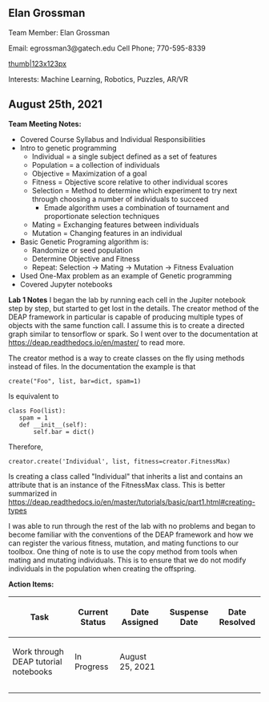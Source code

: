 == Elan Grossman ==

Team Member: Elan Grossman

Email: egrossman3@gatech.edu
Cell Phone; 770-595-8339

[[files/Elan.jpg|thumb|123x123px]]

Interests: Machine Learning, Robotics, Puzzles, AR/VR



== August 25th, 2021 ==
'''Team Meeting Notes:'''
* Covered Course Syllabus and Individual Responsibilities
* Intro to genetic programming
** Individual = a single subject defined as a set of features
** Population = a collection of individuals
** Objective = Maximization of a goal
** Fitness = Objective score relative to other individual scores
** Selection = Method to determine which experiment to try next through choosing a number of individuals to succeed
*** Emade algorithm uses a combination of tournament and proportionate selection techniques
** Mating = Exchanging features between individuals
** Mutation = Changing features in an individual
* Basic Genetic Programing algorithm is:
** Randomize or seed population
** Determine Objective and Fitness
** Repeat: Selection -> Mating -> Mutation -> Fitness Evaluation
* Used One-Max problem as an example of Genetic programming
* Covered Jupyter notebooks

'''Lab 1 Notes''' 
I began the lab by running each cell in the Jupiter notebook step by step, but started to get lost in the details. The creator method of the DEAP framework in particular is capable of producing multiple types of objects with the same function call. I assume this is to create a directed graph similar to tensorflow or spark. So I went over to the documentation at [[https://deap.readthedocs.io/en/master/]] to read more.

The creator method is a way to create classes on the fly using methods instead of files. In the documentation the example is that
 create("Foo", list, bar=dict, spam=1)
Is equivalent to
 class Foo(list):
    spam = 1
    def __init__(self):
        self.bar = dict()

Therefore,
 creator.create('Individual', list, fitness=creator.FitnessMax)
Is creating a class called "Individual" that inherits a list and contains an attribute that is an instance of the FitnessMax class.
This is better summarized in [[https://deap.readthedocs.io/en/master/tutorials/basic/part1.html#creating-types]]

I was able to run through the rest of the lab with no problems and began to become familiar with the conventions of the DEAP framework and how we can register the various fitness, mutation, and mating functions to our toolbox. One thing of note is to use the copy method from tools when mating and mutating individuals. This is to ensure that we do not modify individuals in the population when creating the offspring.

'''Action Items:'''
{| class="wikitable"
!Task
!Current Status
!Date Assigned
!Suspense Date
!Date Resolved
|-
|Work through DEAP tutorial notebooks
|In Progress
|August 25, 2021
|-
|-
|}
